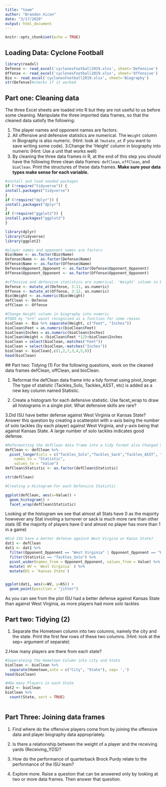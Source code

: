 ```yaml
---
title: "team"
author: "Brandon Xicon"
date: "3/17/2020"
output: html_document
---
```


```r
knitr::opts_chunk$set(echo = TRUE)
```


## Loading Data: Cyclone Football 
```r
library(readxl)
Defense <- read_excel('cyclonesFootball2019.xlsx', sheet='Defensive')
Offense <- read_excel('cyclonesFootball2019.xlsx', sheet='Offensive')
Bio <- read_excel('cyclonesFootball2019.xlsx', sheet='Biography')
str(Defense)#checks if it worked 

```



## Part one: Cleaning data
The three Excel sheets are loaded into R but they are not useful to us before some cleaning. Manipulate the three imported data frames, so that the cleaned data satisfy the following:

1. The player names and opponent names are factors.
2. All offensive and defensive statistics are numerical. The `Weight` column in Biography is also numeric. (Hint: look at `?mutate_at` if you want to save writing some code). 
3.Change the 'Height' column in biography into numeric (Hint: Use a unit that works well)
4. By cleaning the three data frames in R, at the end of this step you should have the following three clean data frames: `defClean`, `offClean`, and `bioClean`. Print the structures of these data frames. **Make sure your data types make sense for each variable.**
```r
#install and load needed packages
if (!require("tidyverse")) {
install.packages("tidyverse")
}
if (!require("dplyr")) {
install.packages("dplyr")
}
if (!require("ggplot2")) {
install.packages("ggplot2")
}

library(dplyr)
library(tidyverse)
library(ggplot2)

```


```r
#player names and opponent names are factors
Bio$Name <- as.factor(Bio$Name)
Defense$Name <- as.factor(Defense$Name)
Offense$Name <- as.factor(Offense$Name)
Defense$Opponent_Opponent <- as.factor(Defense$Opponent_Opponent)
Offense$Opponent_Opponent <- as.factor(Offense$Opponent_Opponent)

```


```r

#offensive and defensive statistics are numerical. 'Weight' column in biography is also numeric.
Defense <- mutate_at(Defense, 3:11, as.numeric)
Offense <- mutate_at(Offense, 3:12, as.numeric)
Bio$Weight <- as.numeric(Bio$Weight)
defClean <- Defense
offClean <- Offense
```

```r
#Change Height column in biography into numeric
#TODO my "%>%" wasnt recognized as a function for some reason
bioClean <- Bio %>% separate(Height, c("Feet", "Inches"))
bioClean$Feet = as.numeric(bioClean$Feet)
bioClean$Inches = as.numeric(bioClean$Inches)
bioClean$Height = (bioClean$Feet *12)+bioClean$Inches
bioClean = select(bioClean,-matches("Feet"))
bioClean = select(bioClean,-matches("Inches"))
bioClean <- bioClean[,c(1,2,7,3,4,5,6)] 
head(bioClean)
```

 ## Part two: Tidying (1)
For the following questions, work on the cleaned data frames defClean, offClean, and bioClean.

1. Reformat the defClean data frame into a tidy format using pivot_longer. The type of statistic (Tackles_Solo, Tackles_ASST, etc) is added as a new key column named Statistic.

2. Create a histogram for each defensive statistic. Use facet_wrap to draw all histograms in a single plot. What defensive skills are rare?

3.Did ISU have better defense against West Virginia or Kansas State? Answer this question by creating a scatterplot with x-axis being the number of solo tackles (by each player) against West Virginia, and y-axis being that against Kansas State. A large number of solo tackles indicates good defense.
```r
#Reformatting the defClean data frame into a tidy format also Changed Statistic to a factor for ease of use in the future
defClean <- defClean %>% 
  pivot_longer(cols = c("Tackles_Solo","Tackles_Sack","Tackles_ASST", "Tackles_TFL","Turnover_FF", "Turnover_FR","Turnover_INT", "Pass_QBH","Pass_PB" ),
    names_to = "Statistic",
    values_to = "Value") 
defClean$Statistic <- as.factor(defClean$Statistic)

str(defClean)

```

```r
#Creating a Histogram For each Defensice Statistic

ggplot(defClean, aes(x=Value)) +
  geom_histogram() +
  facet_wrap(defClean$Statistic)
```
Looking at the histogram we see that almost all Stats have 0 as the majority howvever any Stat involing a turnover or sack is much more rare than other stats (IE the majority of players have 0 and almost no player has more than 1 in a game)

```r
#Did ISU have a better defense against West Virgina or Kanas State?
dat1 <- defClean
dat1 <- dat1 %>% 
  filter(Opponent_Opponent == "West Virginia" | Opponent_Opponent == "Kansas State") %>%
  filter(Statistic == "Tackles_Solo") %>%
  pivot_wider(names_from = Opponent_Opponent, values_from = Value) %>%
  mutate( WV = `West Virginia` ) %>%
  mutate(KS = `Kansas State`)


ggplot(dat1, aes(x=WV, y=KS)) + 
  geom_point(position = "jitter")

```

As you can see from the plot ISU had a better defense against Kansas State than against West Virginia, as more players had more solo tackles

## Part two: Tidying (2)
1. Separate the Hometown column into two columns, namely the city and the state. Print the first few rows of these two columns. (Hint: look at the sep= argument of separate)

2.How many players are there from each state?

```r
#Seperateing the Hometown Column into city and State
bioClean <- bioClean %>%
  separate(Hometown,into = c("City", "State"), sep= ',')
head(bioClean)
```

```r
#HOw many Players in each State
dat2 <- bioClean
bioClean %>% 
  count(State, sort = TRUE)
  
```

## Part Three: Joining data frames
1. Find where do the offensive players come from by joining the offensive data and player biography data appropriately.

2. Is there a relationship between the weight of a player and the receiving yards (Receiving_YDS)?

3. How do the performance of quarterback Brock Purdy relate to the performance of the ISU team?

4. Explore more. Raise a question that can be answered only by looking at two or more data frames. Then answer that question.
